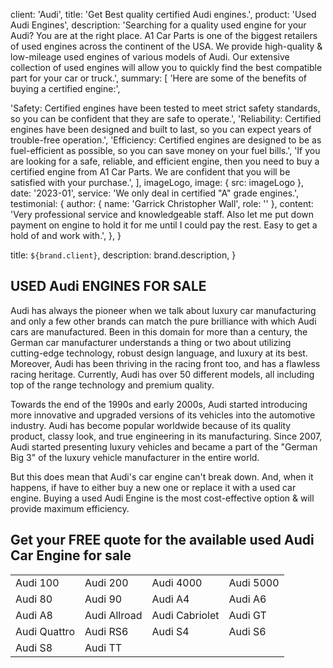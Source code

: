 
  client: 'Audi',
  title: 'Get Best quality certified Audi engines.',
  product: 'Used Audi Engines',
  description:
    'Searching for a quality used engine for your Audi? You are at the right place. A1 Car Parts is one of the biggest retailers of used engines across the continent of the USA. We provide high-quality & low-mileage used engines of various models of Audi. Our extensive collection of used engines will allow you to quickly find the best compatible part for your car or truck.',
  summary: [
    'Here are some of the benefits of buying a certified engine:',

'Safety: Certified engines have been tested to meet strict safety standards, so you can be confident that they are safe to operate.',
'Reliability: Certified engines have been designed and built to last, so you can expect years of trouble-free operation.',
'Efficiency: Certified engines are designed to be as fuel-efficient as possible, so you can save money on your fuel bills.',
'If you are looking for a safe, reliable, and efficient engine, then you need to buy a certified engine from A1 Car Parts. We are confident that you will be satisfied with your purchase.',
],
imageLogo,
image: { src: imageLogo },
date: '2023-01',
service: 'We only deal in certified "A" grade engines.',
testimonial: {
author: { name: 'Garrick Christopher Wall', role: '' },
content:
'Very professional service and knowledgeable staff. Also let me put down payment on engine to hold it for me until I could pay the rest. Easy to get a hold of and work with.',
},
}

  title: `${brand.client}`,
  description: brand.description,
}

## USED Audi ENGINES FOR SALE

Audi has always the pioneer when we talk about luxury car manufacturing and only a few other brands can match the pure brilliance with which Audi cars are manufactured. Been in this domain for more than a century, the German car manufacturer understands a thing or two about utilizing cutting-edge technology, robust design language, and luxury at its best. Moreover, Audi has been thriving in the racing front too, and has a flawless racing heritage. Currently, Audi has over 50 different models, all including top of the range technology and premium quality.

Towards the end of the 1990s and early 2000s, Audi started introducing more innovative and upgraded versions of its vehicles into the automotive industry. Audi has become popular worldwide because of its quality product, classy look, and true engineering in its manufacturing. Since 2007, Audi started presenting luxury vehicles and became a part of the "German Big 3" of the luxury vehicle manufacturer in the entire world.

But this does mean that Audi's car engine can't break down. And, when it happens, if have to either buy a new one or replace it with a used car engine. Buying a used Audi Engine is the most cost-effective option & will provide maximum efficiency.

## Get your FREE quote for the available used Audi Car Engine for sale

|              |              |                |           |
| ------------ | ------------ | -------------- | --------- |
| Audi 100     | Audi 200     | Audi 4000      | Audi 5000 |
| Audi 80      | Audi 90      | Audi A4        | Audi A6   |
| Audi A8      | Audi Allroad | Audi Cabriolet | Audi GT   |
| Audi Quattro | Audi RS6     | Audi S4        | Audi S6   |
| Audi S8      | Audi TT      |                |           |

